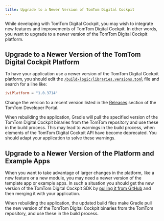 ```yaml
---
title: Upgrade to a Newer Version of TomTom Digital Cockpit
---
```


While developing with TomTom Digital Cockpit, you may wish to integrate new features and improvements of
TomTom Digital Cockpit. In other words, you want to upgrade to a newer version of the TomTom Digital Cockpit
platform.

## Upgrade to a Newer Version of the TomTom Digital Cockpit Platform

To have your application use a newer version of the TomTom Digital Cockpit platform, you should edit the
[`/build-logic/libraries.versions.toml`](https://github.com/tomtom-international/tomtom-digital-cockpit-sdk-examples/blob/main/build-logic/libraries.versions.toml#L17)
file and search for a line like:

```toml
iviPlatform = "1.0.3714"
```

Change the version to a recent version listed in the
[Releases](/tomtom-digital-cockpit/releases/releases#releases)
section of the TomTom Developer Portal.

When rebuilding the application, Gradle will pull the specified version of the TomTom Digital Cockpit
binaries from the TomTom repository and use these in the build process. This may lead to warnings in
the build process, when elements of the TomTom Digital Cockpit API have become deprecated. You should adapt
your application to solve these warnings.

## Upgrade to a Newer Version of the Platform and Example Apps

When you want to take advantage of larger changes in the platform, like a new feature or a new
module, you may need a newer version of the template app or example apps. In such a situation you
should get the new version of the TomTom Digital Cockpit SDK by
[pulling it from GitHub](/tomtom-digital-cockpit/developers/getting-started/accessing-tomtom-digital-cockpit-sdk-example-sources#accessing-the-tomtom-digital-cockpit-sdk-example-sources-through-github)
and then merging it with your application.

When rebuilding the application, the updated build files make Gradle pull the new version of the
TomTom Digital Cockpit binaries from the TomTom repository, and use these in the build process.

